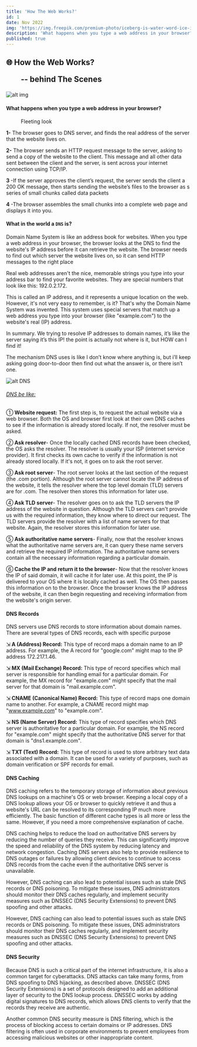 ```yaml
---
title: 'How The Web Works?'
id: 1
date: Nov 2022
img: 'https://img.freepik.com/premium-photo/iceberg-is-water-word-ice-is-visible-bottom_549702-3218.jpg'
description: 'What happens when you type a web address in your browser?'
published: true
---
```


## 🌐 How the Web Works? <figure>-- behind The Scenes</figure>

![alt img](https://img.freepik.com/premium-photo/iceberg-is-water-word-ice-is-visible-bottom_549702-3218.jpg)

#### What happens when you type a web address in your browser?

<figure>Fleeting look</figure>

<strong>1-</strong> The browser goes to DNS server, and finds the real address of the server that the website lives on.

<strong>2-</strong> The browser sends an HTTP request message to the server, asking to send a copy of the website to the client. This message and all other data sent between the client and the server, is sent across your internet connection using TCP/IP.

<strong>3 </strong>-If the server approves the client’s request, the server sends the client a 200 OK message, then starts sending the website’s files to the browser as s series of small chunks called data packets

<strong>4 </strong>-The browser assembles the small chunks into a complete web page and displays it into you.

#### What in the world a `DNS` is?

Domain Name System is like an address book for websites. When you type a web address in your browser, the browser looks at the DNS to find the website's IP address before it can retrieve the website. The browser needs to find out which server the website lives on, so it can send HTTP messages to the right place

Real web addresses aren't the nice, memorable strings you type into your address bar to find your favorite websites. They are special numbers that look like this: 192.0.2.172.

This is called an IP address, and it represents a unique location on the web. However, it's not very easy to remember, is it? That's why the Domain Name System was invented. This system uses special servers that match up a web address you type into your browser (like "example.com") to the website's real (IP) address.

In summary. We trying to resolve IP addresses to domain names, it’s like the server saying it’s this IP! the point is actually not where is it, but HOW can I find it!

The mechanism DNS uses is like I don’t know where anything is, but i’ll keep asking going door-to-door then find out what the answer is, or there isn’t one.

![alt DNS](https://media.licdn.com/dms/image/D4E22AQGiqb-G1JERIQ/feedshare-shrink_2048_1536/0/1696255318020?e=2147483647&v=beta&t=Z_bdnr0FTVfGYCQO_gNYPBBTdj7SlYBRAVMTYfFxO0E)
###### <ins>DNS be like:</ins>



①<strong> Website request:</strong> The first step is, to request the actual website via a web browser. Both the OS and browser first look at their own DNS caches to see if the information is already stored locally. If not, the resolver must be asked.

②<strong> Ask resolver</strong>- Once the locally cached DNS records have been checked, the OS asks the resolver. The resolver is usually your ISP (internet service provider). It first checks its own cache to verify if the information is not already stored locally. If it's not, it goes on to ask the root server.

③<strong> Ask root server</strong>- The root server looks at the last section of the request (the .com portion). Although the root server cannot locate the IP address of the website, it tells the resolver where the top level domain (TLD) servers are for .com. The resolver then stores this information for later use.

④<strong> Ask TLD server</strong>- The resolver goes on to ask the TLD servers the IP address of the website in question. Although the TLD servers can't provide us with the required information, they know where to direct our request. The TLD servers provide the resolver with a list of name servers for that website. Again, the resolver stores this information for later use.

⑤<strong> Ask authoritative name servers</strong>- Finally, now that the resolver knows what the authoritative name servers are, it can query these name servers and retrieve the required IP information. The authoritative name servers contain all the necessary information regarding a particular domain.

⑥<strong> Cache the IP and return it to the browser</strong>- Now that the resolver knows the IP of said domain, it will cache it for later use. At this point, the IP is delivered to your OS where it is locally cached as well. The OS then passes this information on to the browser. Once the browser knows the IP address of the website, it can then begin requesting and receiving information from the website's origin server.

#### DNS Records

DNS servers use DNS records to store information about domain names. There are several types of DNS records, each with specific purpose

⇲<strong> A (Address) Record:</strong> This type of record maps a domain name to an IP address. For example, the A record for "google.com" might map to the IP address 172.217.1.46.

⇲<strong> MX (Mail Exchange) Record:</strong>  This type of record specifies which mail server is responsible for handling email for a particular domain. For example, the MX record for "example.com" might specify that the mail server for that domain is "mail.example.com".

⇲<strong> CNAME (Canonical Name) Record:</strong>  This type of record maps one domain name to another. For example, a CNAME record might map "www.example.com" to "example.com".

⇲<strong> NS (Name Server) Record:</strong>  This type of record specifies which DNS server is authoritative for a particular domain. For example, the NS record for "example.com" might specify that the authoritative DNS server for that domain is "dns1.example.com".

⇲<strong> TXT (Text) Record:</strong>  This type of record is used to store arbitrary text data associated with a domain. It can be used for a variety of purposes, such as domain verification or SPF records for email.

#### DNS Caching

DNS caching refers to the temporary storage of information about previous DNS lookups on a machine's OS or web browser. Keeping a local copy of a DNS lookup allows your OS or browser to quickly retrieve it and thus a website's URL can be resolved to its corresponding IP much more efficiently. The basic function of different cache types is all more or less the same. However, if you need a more comprehensive explanation of cache.

DNS caching helps to reduce the load on authoritative DNS servers by reducing the number of queries they receive. This can significantly improve the speed and reliability of the DNS system by reducing latency and network congestion. Caching DNS servers also help to provide resilience to DNS outages or failures by allowing client devices to continue to access DNS records from the cache even if the authoritative DNS server is unavailable.

However, DNS caching can also lead to potential issues such as stale DNS records or DNS poisoning. To mitigate these issues, DNS administrators should monitor their DNS caches regularly, and implement security measures such as DNSSEC (DNS Security Extensions) to prevent DNS spoofing and other attacks.

However, DNS caching can also lead to potential issues such as stale DNS records or DNS poisoning. To mitigate these issues, DNS administrators should monitor their DNS caches regularly, and implement security measures such as DNSSEC (DNS Security Extensions) to prevent DNS spoofing and other attacks.

#### DNS Security

Because DNS is such a critical part of the internet infrastructure, it is also a common target for cyberattacks. DNS attacks can take many forms, from DNS spoofing to DNS hijacking, as described above. DNSSEC (DNS Security Extensions) is a set of protocols designed to add an additional layer of security to the DNS lookup process. DNSSEC works by adding digital signatures to DNS records, which allows DNS clients to verify that the records they receive are authentic.

Another common DNS security measure is DNS filtering, which is the process of blocking access to certain domains or IP addresses. DNS filtering is often used in corporate environments to prevent employees from accessing malicious websites or other inappropriate content.
